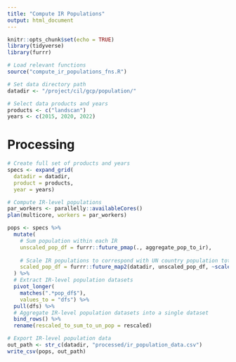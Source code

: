 ```yaml
---
title: "Compute IR Populations"
output: html_document
---
```


```r
knitr::opts_chunk$set(echo = TRUE)
library(tidyverse)
library(furrr)

# Load relevant functions
source("compute_ir_populations_fns.R")

# Set data directory path
datadir <- "/project/cil/gcp/population/"

# Select data products and years
products <- c("landscan")
years <- c(2015, 2020, 2022)
```

# Processing 
```r
# Create full set of products and years
specs <- expand_grid(
  datadir = datadir,
  product = products, 
  year = years)

# Compute IR-level populations
par_workers <- parallelly::availableCores()
plan(multicore, workers = par_workers)

pops <- specs %>% 
  mutate(
    # Sum population within each IR
    unscaled_pop_df = furrr::future_pmap(., aggregate_pop_to_ir),
    
    # Scale IR populations to correspond with UN country population totals
    scaled_pop_df = furrr::future_map2(datadir, unscaled_pop_df, ~scale_ir_pop(.x, .y))
  ) %>% 
  # Extract IR-level population datasets
  pivot_longer(
    matches(".*pop_df$"), 
    values_to = "dfs") %>% 
  pull(dfs) %>%
  # Aggregate IR-level population datasets into a single dataset
  bind_rows() %>% 
  rename(rescaled_to_sum_to_un_pop = rescaled)

# Export IR-level population data 
out_path <- str_c(datadir, "processed/ir_population_data.csv")
write_csv(pops, out_path)

```
